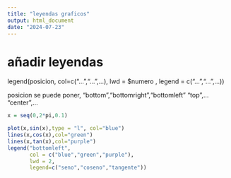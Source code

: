 ```yaml
---
title: "leyendas graficos"
output: html_document
date: "2024-07-23"
---
```


# añadir leyendas

legend(posicion, 
      col=c("...","...",...), 
      lwd = $numero , 
      legend = c("...","...",...))

posicion se puede poner, 
"bottom","bottomright","bottomleft"
"top",...
"center",...

```r
x = seq(0,2*pi,0.1)

plot(x,sin(x),type = "l", col="blue")
lines(x,cos(x),col="green")
lines(x,tan(x),col="purple")
legend("bottomleft",
       col = c("blue","green","purple"), 
       lwd = 2,
       legend=c("seno","coseno","tangente"))

```


